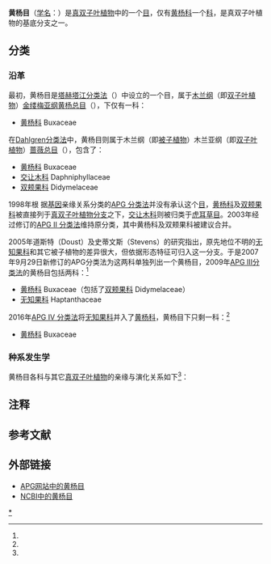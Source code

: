 {{Automatic taxobox
| fossil_range = {{fossil range|117|0}}[[白垩纪|白垩纪]] - [[全新世|現代]]
| taxon = Buxales
| image =Buxus sinica.jpg
| image_width =250px
| image_caption =[[黄杨|黄杨]] ''Buxus sinica''
| image2 =Pachysandra terminalis1.JPG
| image2_width = 250px
| image2_caption =[[顶花板凳果|顶花板凳果]] ''Pachysandra terminalis''
| authority = [[Takht.|Takht.]] ex [[Reveal|Reveal]] (1996)
| subdivision_ranks = [[科|科]]
| subdivision =
* [[黄杨科|黄杨科]] Buxaceae
| synonyms =
*[[双颊果目|双颊果目]] Didymelales
}}
'''黄杨目'''（[[学名|学名]]：{{lang|la|Buxales}}）是[[真双子叶植物|真双子叶植物]]中的一个[[目|目]]，仅有[[黄杨科|黄杨科]]一个[[科|科]]，是真双子叶植物的基底分支之一。

==分类==
===沿革===
最初，黄杨目是[[塔赫塔江分类法|塔赫塔江分类法]]（{{lang|en|Takhtajan System}}）中设立的一个目，属于[[木兰纲|木兰纲]]（即[[双子叶植物|双子叶植物]]）[[金缕梅亚纲|金缕梅亚纲]][[黄杨总目|黄杨总目]]（{{lang|la|Buxanae}}），下仅有一科：
*[[黄杨科|黄杨科]] Buxaceae

在[[Dahlgren分类法|Dahlgren分类法]]中，黄杨目则属于木兰纲（即[[被子植物|被子植物]]）木兰亚纲（即[[双子叶植物|双子叶植物]]）{{notetag|[[Dahlgren分类法|Dahlgren分类法]]中的“木兰纲”与[[克朗奎斯特分类法|克朗奎斯特分类法]]及[[塔赫塔江分类法|塔赫塔江分类法]]的“木兰纲”并不相等，前者包含了整个[[被子植物|被子植物]]，而后者仅包含了[[双子叶植物|双子叶植物]]；“木兰亚纲”也是如此。}}[[蔷薇总目|蔷薇总目]]（{{lang|la|Rosanae}}），包含了：
*[[黄杨科|黄杨科]] Buxaceae
*[[交让木科|交让木科]] Daphniphyllaceae
*[[双颊果科|双颊果科]] Didymelaceae

1998年根 据[[基因|基因]]亲缘关系分类的[[APG_分类法|APG 分类法]]并没有承认这个[[目|目]]，[[黄杨科|黄杨科]]及[[双颊果科|双颊果科]]被直接列于[[真双子叶植物分支|真双子叶植物分支]]之下，[[交让木科|交让木科]]则被归类于[[虎耳草目|虎耳草目]]。2003年经过修订的[[APG_II_分类法|APG II 分类法]]维持原分类，其中黄杨科及双颊果科被建议合并。

2005年道斯特（Doust）及史蒂文斯（Stevens）的研究指出，原先地位不明的[[无知果科|无知果科]]和其它被子植物的差异很大，但依据形态特征可归入这一分支。于是2007年9月29日新修订的APG分类法为这两科单独列出一个黄杨目，2009年[[APG_III分类法|APG III分类法]]的黄杨目包括两科：<ref name="apgiii"/>
* [[黄杨科|黄杨科]] Buxaceae（包括了[[双颊果科|双颊果科]] Didymelaceae）
* [[无知果科|无知果科]] Haptanthaceae

2016年[[APG_IV_分类法|APG IV 分类法]]将[[无知果科|无知果科]]并入了[[黄杨科|黄杨科]]，黄杨目下只剩一科：<ref name="apgiv"/>
* [[黄杨科|黄杨科]] Buxaceae

===种系发生学===
黄杨目各科与其它[[真双子叶植物|真双子叶植物]]的亲缘与演化关系如下<ref name="apgiv"/>：
{{分支|style=font-size:90%; line-height:90%|标1=[[真双子叶植物|真双子叶植物]]
|1={{分支
|1={{分支
|1={{分支
|1={{分支
|标1=[[核心真双子叶植物|核心真双子叶植物]]
|1={{分支
|1={{分支
|1={{分支
|1={{分支
|1={{分支|[[菊类|菊类]]|[[石竹目|石竹目]]}}
|2=[[檀香目|檀香目]]}}
|2=[[红珊藤目|红珊藤目]]}}
|2={{分支|[[蔷薇类|蔷薇类]]|[[虎耳草目|虎耳草目]]}}
|3=[[五桠果目|五桠果目]]}}
|2=[[大叶草目|大叶草目]]}}
|2='''黄杨目'''}}
|2=[[昆栏树目|昆栏树目]]}}
|2=[[山龙眼目|山龙眼目]]}}
|2=[[毛茛目|毛茛目]]}}
}}

==注释==
<div class="references-small">
{{notefoot}}
</div>

==参考文献==
{{reflist|refs=
<ref name="apgiii">{{en}}Angiosperm Phylogeny Group (2009). [http://www3.interscience.wiley.com/journal/122630309/abstract An update of the Angiosperm Phylogeny Group classification for the orders and families of flowering plants: APG III] {{Webarchive|url=https://wayback.archive-it.org/all/20170525104318/http://onlinelibrary.wiley.com/doi/10.1111/j.1095-8339.2009.00996.x/abstract |date=2017-05-25 }}. ''Botanical Journal of the Linnean Society'' '''161'''(2): 105-121.</ref>

<ref name="apgiv">{{Cite journal |last=Angiosperm Phylogeny Group |year=2016 |title=An update of the Angiosperm Phylogeny Group classification for the orders and families of flowering plants: APG IV |journal=Botanical Journal of the Linnean Society |volume=181 |issue=1 |pages=1–20 |url=http://onlinelibrary.wiley.com/doi/10.1111/boj.12385/epdf |format=PDF |accessdate=2016-04-10 |doi=10.1111/boj.12385 |archive-date=2016-12-16 |archive-url=https://web.archive.org/web/20161216145923/http://onlinelibrary.wiley.com/doi/10.1111/boj.12385/epdf |dead-url=no }}</ref>
}}
== 外部链接 ==
{{wikispecies|Buxales}}
{{commons category|Buxales}}
* [http://www.mobot.org/MOBOT/Research/APWeb/orders/Buxalesweb.htm#Buxales APG网站中的黄杨目] {{Wayback|url=http://www.mobot.org/MOBOT/Research/APWeb/orders/Buxalesweb.htm#Buxales |date=20071026012613 }}
* [http://www.ncbi.nlm.nih.gov/Taxonomy/Browser/wwwtax.cgi?lin=s&p=has_linkout&id=280577 NCBI中的黄杨目] {{Wayback|url=http://www.ncbi.nlm.nih.gov/Taxonomy/Browser/wwwtax.cgi?lin=s&p=has_linkout&id=280577 |date=20191117112619 }}
{{Taxonbar|from=Q21020}}

[[Category:黄杨目|*]]